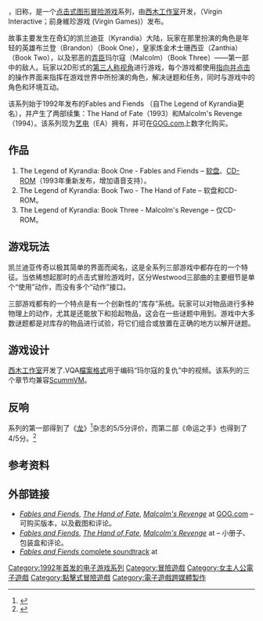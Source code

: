 {{Expand|条目|引进情况|time=2016-12-18T19:52:36+00:00}}

{{NoteTA
| G1=Games
}}
{{Infobox VG
| title = 凯兰迪亚传奇
| english = The Legend of Kyrandia
| image =
| caption =
| platforms = {{spml|[[AmigaOS|Amiga]]|[[DOS|DOS]]|[[FM_Towns|FM Towns]]|[[Mac_OS|Mac]]|[[PC-98|PC-98]]|[[Microsoft_Windows|Windows]]}}
| genre = [[图形冒险游戏|图形冒险游戏]]
| developer = [[Westwood_Studios|Westwood Studios]]
| publisher = {{tsl|en|Virgin Interactive|維珍互动}}
| distributor = [[GOG.com|GOG.com]]
| composer = {{tsl|en|Frank Klepacki}}
| engine = Kyra<ref>{{cite web|url= http://wiki.scummvm.org/index.php/Kyra|title= Kyra|date= 1 December 2012|accessdate= 23 June 2013|publisher= ScummVM|archive-date= 2013-05-29|archive-url= https://web.archive.org/web/20130529033314/http://wiki.scummvm.org/index.php/Kyra|dead-url= no}}</ref>
| modes = [[单人电子游戏|单人游戏]]
| released = 1992年8月<ref>{{cite web|url= https://www.youtube.com/watch?v=4nkkdQkQqx8|title= Book One - Demo/Trailer|date= |accessdate= 7 November 2016|publisher= |archive-date= 2017-07-05|archive-url= https://web.archive.org/web/20170705030206/https://www.youtube.com/watch?v=4nkkdQkQqx8|dead-url= no}}</ref>、1993年、1994年
}}

{{vgsname|凯兰迪亚传奇|en=The Legend of Kyrandia}}，旧称{{vgnameq-nl|寓言与魔法|en=Fables & Fiends}}，是一个[[冒险游戏|点击式图形冒险游戏]]系列，由[[西木工作室|西木工作室]]开发，{{tsl|en|Virgin Interactive|維珍互动}}（Virgin Interactive；前身維珍游戏 (Virgin Games)）发布。

故事主要发生在奇幻的凯兰迪亚（Kyrandia）大陆，玩家在那里扮演的角色是年轻的英雄布兰登（Brandon）（Book One），皇家炼金术士珊西亚（Zanthia）（Book Two），以及邪恶的[[弄臣|弄臣]]玛尔寇（Malcolm）（Book Three）——第一部中的敌人。玩家以2D形式的[[第三人称视角|第三人称视角]]进行游戏，每个游戏都使用[[单击|指向并点击]]的操作界面来指挥在游戏世界中所扮演的角色，解决谜题和任务，同时与游戏中的角色和环境互动。

该系列始于1992年发布的Fables and Fiends （自The Legend of Kyrandia更名），并产生了两部续集：The Hand of Fate（1993）和Malcolm's Revenge（1994）。该系列现为[[艺电|艺电]]（EA）拥有，并可在[[GOG.com|GOG.com]]上数字化购买。

== 作品 ==

# The Legend of Kyrandia: Book One - Fables and Fiends – [[软盘|软盘]]、[[CD-ROM|CD-ROM]]（1993年重新发布，增加语音支持）。
# The Legend of Kyrandia: Book Two - The Hand of Fate – 软盘和CD-ROM。
# The Legend of Kyrandia: Book Three - Malcolm's Revenge – 仅CD-ROM。

== 游戏玩法 ==

凯兰迪亚传奇以极其简单的界面而闻名，这是全系列三部游戏中都存在的一个特征。当依稀想起那时的点击式冒险游戏时，区分Westwood三部曲的主要细节是单个“使用”动作，而没有多个“动作”接口。

三部游戏都有的一个特点是有一个创新性的“库存”系统。玩家可以对物品进行多种物理上的动作，尤其是还能放下和拾起物品，这会在一些谜题中用到。游戏中大多数谜题都是对库存的物品进行试验，将它们组合或放置在正确的地方以解开谜题。

== 游戏设计 ==

[[西木工作室|西木工作室]]开发了.VQA[[檔案格式|檔案格式]]用于编码“玛尔寇的复仇”中的视频。该系列的三个章节均兼容[[ScummVM|ScummVM]]。

== 反响 ==

系列的第一部得到了《[[龙_(杂志)|龙]]》<ref name="Dragon191">{{Cite journal|title=The Role of Computers|last=Lesser|first=Hartley|last2=Lesser|first2=Patricia|date=March 1993|journal=Dragon|issue=191|pages=57–62|last3=Lesser|first3=Kirk|lastauthoramp=yes}}</ref>杂志的5/5分评价，而第二部《命运之手》也得到了4/5分。<ref name="Dragon205">{{Cite journal|title=Eye of the Monitor|last=Petersen|first=Sandy|authorlink=Sandy Petersen|date=May 1994|journal=Dragon|issue=205|pages=59–62}}</ref>

== 参考资料 ==
{{reflist}}

== 外部链接 ==

* [http://www.gog.com/game/legend_of_kyrandia ''Fables and Fiends'']{{Wayback|url=http://www.gog.com/game/legend_of_kyrandia |date=20161211224404 }}, [http://www.gog.com/game/legend_of_kyrandia_hand_of_fate ''The Hand of Fate'']{{Wayback|url=http://www.gog.com/game/legend_of_kyrandia_hand_of_fate |date=20161211224413 }}, [http://www.gog.com/game/legend_of_kyrandia_malcolms_revenge ''Malcolm's Revenge'']{{Wayback|url=http://www.gog.com/game/legend_of_kyrandia_malcolms_revenge |date=20161211224422 }} at [[GOG.com|GOG.com]] – 可购买版本，以及截图和评论。
* [http://extralives.wordpress.com/2012/05/10/from-the-pages-of-the-past-ads-of-yesteryear-the-legend-of-kyrandia-book-one/ ''Fables and Fiends'']{{Wayback|url=http://extralives.wordpress.com/2012/05/10/from-the-pages-of-the-past-ads-of-yesteryear-the-legend-of-kyrandia-book-one/ |date=20161107094311 }}, [http://extralives.wordpress.com/2013/11/07/the-legend-of-kyrandia-book-two-the-hand-of-fate/ ''The Hand of Fate'']{{Wayback|url=http://extralives.wordpress.com/2013/11/07/the-legend-of-kyrandia-book-two-the-hand-of-fate/ |date=20161107170225 }}, [http://extralives.wordpress.com/2013/11/12/box-art-from-the-past-adventure-games-of-yesteryear-legend-of-kyrandia-3-malcolms-revenge/ ''Malcolm's Revenge'']{{Wayback|url=http://extralives.wordpress.com/2013/11/12/box-art-from-the-past-adventure-games-of-yesteryear-legend-of-kyrandia-3-malcolms-revenge/ |date=20161107094559 }} at {{URL|http://extralives.wordpress.com/category/start-screen/|World 1-1}} – 小册子、包装盒和评论。
* [http://www.vgmpf.com/Wiki/index.php?title=The_Legend_of_Kyrandia:_Book_One_(DOS) ''Fables and Fiends'' complete soundtrack]{{Wayback|url=http://www.vgmpf.com/Wiki/index.php?title=The_Legend_of_Kyrandia:_Book_One_(DOS) |date=20161107013217 }} at {{URL|http://www.vgmpf.com/Wiki/index.php?title=Main_Page|VGMPF.com}}

{{DEFAULTSORT:Legend of Kyrandia}}
[[Category:1992年首发的电子游戏系列|Category:1992年首发的电子游戏系列]]
[[Category:冒險遊戲|Category:冒險遊戲]]
[[Category:女主人公電子遊戲|Category:女主人公電子遊戲]]
[[Category:點擊式冒險遊戲|Category:點擊式冒險遊戲]]
[[Category:電子遊戲跨媒體製作|Category:電子遊戲跨媒體製作]]